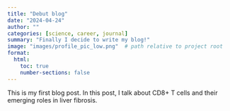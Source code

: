 ```yaml
---
title: "Debut blog"
date: "2024-04-24"
author: ""
categories: [science, career, journal]
summary: "Finally I decide to write my blog!"
image: "images/profile_pic_low.png"  # path relative to project root
format:
  html:
    toc: true
    number-sections: false
---
```

This is my first blog post. In this post, I talk about CD8+ T cells and their emerging roles in liver fibrosis.
